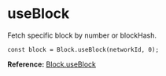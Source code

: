 # useBlock

Fetch specific block by number or blockHash.

```tsx
const block = Block.useBlock(networkId, 0);
```

**Reference:** [Block.useBlock](../../web3-redux-reference/namespaces/Block.md#useblock)




